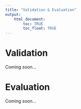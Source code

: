 ```yaml
---
title: "Validation & Evaluation"
output: 
    html_document:
        toc: TRUE
        toc_float: TRUE
---
```


# Validation

Coming soon...

# Evaluation

Coming soon...
